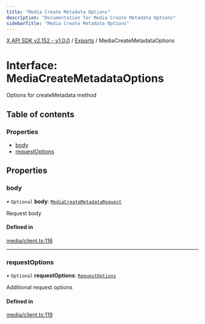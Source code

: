 ```yaml
---
title: "Media Create Metadata Options"
description: "Documentation for Media Create Metadata Options"
sidebarTitle: "Media Create Metadata Options"
---
```


[X API SDK v2.152 - v1.0.0](../README.md) / [Exports](../modules.md) / MediaCreateMetadataOptions

# Interface: MediaCreateMetadataOptions

Options for createMetadata method

## Table of contents

### Properties

- [body](MediaCreateMetadataOptions.md#body)
- [requestOptions](MediaCreateMetadataOptions.md#requestoptions)

## Properties

### body

• `Optional` **body**: [`MediaCreateMetadataRequest`](MediaCreateMetadataRequest.md)

Request body

#### Defined in

[media/client.ts:116](https://github.com/xdevplatform/xdk/blob/ad4172ef5f68f089e0f077a190b271016dd35bf7/xdk/typescript/src/media/client.ts#L116)

___

### requestOptions

• `Optional` **requestOptions**: [`RequestOptions`](RequestOptions.md)

Additional request options

#### Defined in

[media/client.ts:119](https://github.com/xdevplatform/xdk/blob/ad4172ef5f68f089e0f077a190b271016dd35bf7/xdk/typescript/src/media/client.ts#L119)
